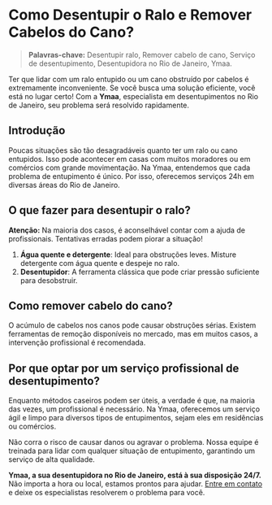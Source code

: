 # Como Desentupir o Ralo e Remover Cabelos do Cano?

> **Palavras-chave:** Desentupir ralo, Remover cabelo de cano, Serviço de desentupimento, Desentupidora no Rio de Janeiro, Ymaa.

Ter que lidar com um ralo entupido ou um cano obstruído por cabelos é extremamente inconveniente. Se você busca uma solução eficiente, você está no lugar certo! Com a **Ymaa**, especialista em desentupimentos no Rio de Janeiro, seu problema será resolvido rapidamente.

## Introdução

Poucas situações são tão desagradáveis quanto ter um ralo ou cano entupidos. Isso pode acontecer em casas com muitos moradores ou em comércios com grande movimentação. Na Ymaa, entendemos que cada problema de entupimento é único. Por isso, oferecemos serviços 24h em diversas áreas do Rio de Janeiro.

## O que fazer para desentupir o ralo?

**Atenção:** Na maioria dos casos, é aconselhável contar com a ajuda de profissionais. Tentativas erradas podem piorar a situação!

1. **Água quente e detergente**: Ideal para obstruções leves. Misture detergente com água quente e despeje no ralo.
2. **Desentupidor**: A ferramenta clássica que pode criar pressão suficiente para desobstruir.

## Como remover cabelo do cano?

O acúmulo de cabelos nos canos pode causar obstruções sérias. Existem ferramentas de remoção disponíveis no mercado, mas em muitos casos, a intervenção profissional é recomendada.

## Por que optar por um serviço profissional de desentupimento?

Enquanto métodos caseiros podem ser úteis, a verdade é que, na maioria das vezes, um profissional é necessário. Na Ymaa, oferecemos um serviço ágil e limpo para diversos tipos de entupimentos, sejam eles em residências ou comércios.

Não corra o risco de causar danos ou agravar o problema. Nossa equipe é treinada para lidar com qualquer situação de entupimento, garantindo um serviço de alta qualidade.

**Ymaa, a sua desentupidora no Rio de Janeiro, está à sua disposição 24/7.** Não importa a hora ou local, estamos prontos para ajudar. [Entre em contato](https://www.ymaadesentupidora.com.br/) e deixe os especialistas resolverem o problema para você.

